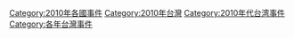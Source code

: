 [[Category:2010年各國事件|Category:2010年各國事件]]
[[Category:2010年台灣|Category:2010年台灣]]
[[Category:2010年代台湾事件|Category:2010年代台湾事件]]
[[Category:各年台灣事件|Category:各年台灣事件]]